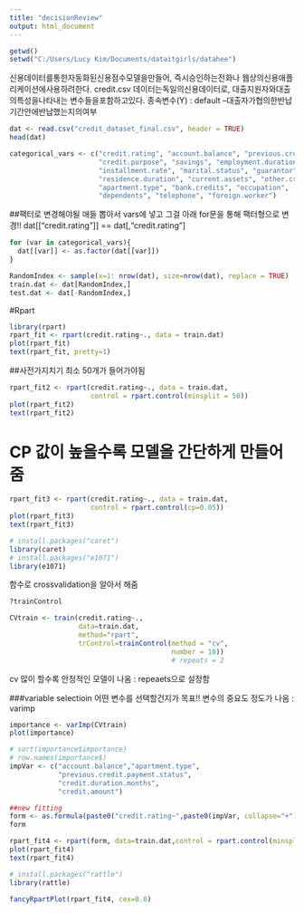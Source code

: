 ```yaml
---
title: "decisionReview"
output: html_document
---
```


```r
getwd()
setwd("C:/Users/Lucy Kim/Documents/dataitgirls/datahee")
```

신용데이터를통한자동화된신용점수모델을만들어, 
즉시승인하는전화나 웹상의신용애플리케이션에사용하려한다.
credit.csv 데이터는독일의신용데이터로, 
대출지원자와대출의특성을나타내는 변수들을포함하고있다.
종속변수(Y) : default –대출자가협의한반납기간안에반납했는지의여부

```r
dat <- read.csv("credit_dataset_final.csv", header = TRUE)
head(dat)

categorical_vars <- c("credit.rating", "account.balance", "previous.credit.payment.status",
                      "credit.purpose", "savings", "employment.duration", 
                      "installment.rate", "marital.status", "guarantor", 
                      "residence.duration", "current.assets", "other.credits", 
                      "apartment.type", "bank.credits", "occupation", 
                      "dependents", "telephone", "foreign.worker")
```

##팩터로 변경해야될 애들 뽑아서 vars에 넣고 그걸 아래 for문을 통해 팩터형으로 변경!!
dat[["credit.rating"]]  == dat[,"credit.rating"]
```r
for (var in categorical_vars){
  dat[[var]] <- as.factor(dat[[var]])
}
```

```r
RandomIndex <- sample(x=1: nrow(dat), size=nrow(dat), replace = TRUE)
train.dat <- dat[RandomIndex,]
test.dat <- dat[-RandomIndex,]
```

#Rpart
```r
library(rpart)
rpart_fit <- rpart(credit.rating~., data = train.dat)
plot(rpart_fit)
text(rpart_fit, pretty=1)
```

##사전가지치기
최소 50개가 들어가야됨
```r
rpart_fit2 <- rpart(credit.rating~., data = train.dat,
                    control = rpart.control(minsplit = 50))
plot(rpart_fit2)
text(rpart_fit2)
```

# CP 값이 높을수록 모델을 간단하게 만들어 줌
```r
rpart_fit3 <- rpart(credit.rating~., data = train.dat,
                    control = rpart.control(cp=0.05))
plot(rpart_fit3)
text(rpart_fit3)
```

```r
# install.packages("caret")
library(caret)
# install.packages("e1071")
library(e1071)
```
함수로 crossvalidation을 알아서 해줌
```r
?trainControl
```

```r
CVtrain <- train(credit.rating~.,
                 data=train.dat,
                 method="rpart",
                 trControl=trainControl(method = "cv",
                                        number = 10))
                                        # repeats = 2

```
cv 많이 할수록 안정적인 모델이 나옴 : repeaets으로 설정함

###variable selectioin
어떤 변수를 선택할건지가 목표!!
변수의 중요도 정도가 나옴 : varimp
```r
importance <- varImp(CVtrain)
plot(importance)

# sort(importance$importance)
# row.names(importance$)
impVar <- c("account.balance","apartment.type",
            "previous.credit.payment.status",
            "credit.duration.months",
            "credit.amount")

##new fitting
form <- as.formula(paste0("credit.rating~",paste0(impVar, collapse="+")))
form
```

```r
rpart_fit4 <- rpart(form, data=train.dat,control = rpart.control(minsplit = 50))
plot(rpart_fit4)
text(rpart_fit4)
```

```r
# install.packages("rattle")
library(rattle)
```

```r
fancyRpartPlot(rpart_fit4, cex=0.8)
```



